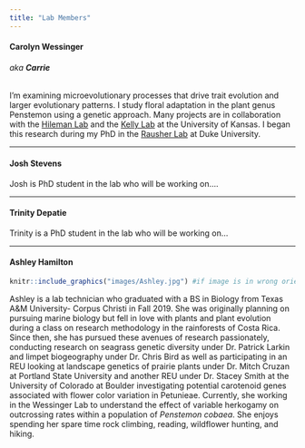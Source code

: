 ```yaml
---
title: "Lab Members"
---
```


#### Carolyn Wessinger 
###### aka **Carrie**

I'm examining microevolutionary processes that drive trait evolution and larger evolutionary patterns. I study floral adaptation in the plant genus Penstemon using a genetic approach. Many projects are in collaboration with the [Hileman Lab](http://www.hilemanlab.org/) and the [Kelly Lab](http://eeb.ku.edu/sites/eeb.ku.edu/files/files/jkk/index.html) at the University of Kansas. I began this research during my PhD in the [Rausher Lab](http://people.duke.edu/~mrausher/) at Duke University.  

***

#### Josh Stevens

Josh is PhD student in the lab who will be working on....

***

#### Trinity Depatie

Trinity is a PhD student in the lab who will be working on...


*** 

#### Ashley Hamilton

```r
knitr::include_graphics("images/Ashley.jpg") #if image is in wrong orientation, use image editor to flip it and save as tif in the correct folder
```


Ashley is a lab technician who graduated with a BS in Biology from Texas A&M University- Corpus Christi in Fall 2019. She was originally planning on pursuing marine biology but fell in love with plants and plant evolution during a class on research methodology in the rainforests of Costa Rica. Since then, she has pursued these avenues of research passionately, conducting research on seagrass genetic diversity under Dr. Patrick Larkin and limpet biogeography under Dr. Chris Bird as well as participating in an REU looking at landscape genetics of prairie plants under Dr. Mitch Cruzan at Portland State University and another REU under Dr. Stacey Smith at the University of Colorado at Boulder investigating potential carotenoid genes associated with flower color variation in Petunieae. Currently, she working in the Wessinger Lab to understand the effect of variable herkogamy on outcrossing rates within a population of *Penstemon cobaea*. She enjoys spending her spare time rock climbing, reading, wildflower hunting, and hiking.
